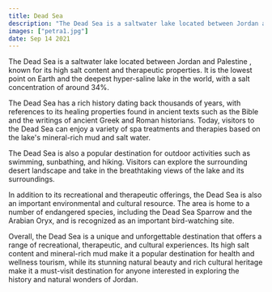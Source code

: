 ```yaml
---
title: Dead Sea
description: "The Dead Sea is a saltwater lake located between Jordan and Palestine, known for its high salt content and therapeutic properties."
images: ["petra1.jpg"]
date: Sep 14 2021
---
```


The Dead Sea is a saltwater lake located between Jordan and Palestine , known for its high salt content and therapeutic properties. It is the lowest point on Earth and the deepest hyper-saline lake in the world, with a salt concentration of around 34%.

The Dead Sea has a rich history dating back thousands of years, with references to its healing properties found in ancient texts such as the Bible and the writings of ancient Greek and Roman historians. Today, visitors to the Dead Sea can enjoy a variety of spa treatments and therapies based on the lake's mineral-rich mud and salt water.

The Dead Sea is also a popular destination for outdoor activities such as swimming, sunbathing, and hiking. Visitors can explore the surrounding desert landscape and take in the breathtaking views of the lake and its surroundings.

In addition to its recreational and therapeutic offerings, the Dead Sea is also an important environmental and cultural resource. The area is home to a number of endangered species, including the Dead Sea Sparrow and the Arabian Oryx, and is recognized as an important bird-watching site.

Overall, the Dead Sea is a unique and unforgettable destination that offers a range of recreational, therapeutic, and cultural experiences. Its high salt content and mineral-rich mud make it a popular destination for health and wellness tourism, while its stunning natural beauty and rich cultural heritage make it a must-visit destination for anyone interested in exploring the history and natural wonders of Jordan.

